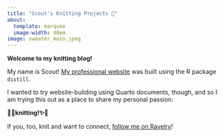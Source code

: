 ```yaml
---
title: "Scout's Knitting Projects 🧶"
about:
  template: marquee
  image-width: 40em
image: sweater_main.jpeg
---
```


**Welcome to my knitting blog!**

My name is Scout! [My professional website](https://scoutcleonard.github.io) was built using the R package `distill`.

I wanted to try website-building using Quarto documents, though, and so I am trying this out as a place to share my personal passion:

**🐏✨knitting!✨🐏**

If you, too, knit and want to connect, [follow me on Ravelry](https://www.ravelry.com/people/scoutcleonard)! 